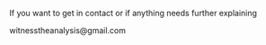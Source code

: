 

If you want to get in contact or if anything needs further explaining 

witnesstheanalysis@gmail.com
